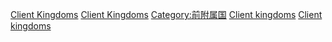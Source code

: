 [[Category:古羅馬地理|Client Kingdoms]]
[[Category:古羅馬外交關係|Client Kingdoms]]
[[Category:前附属国|Category:前附属国]]
[[Category:古罗马行政区划|Client kingdoms]]
[[Category:罗马帝国行政区划|Client kingdoms]]